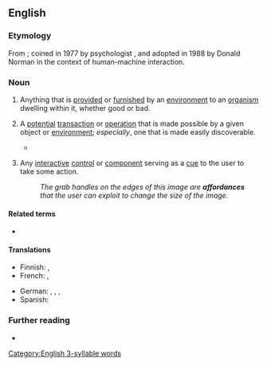 ==English==

===Etymology===
From {{suffix|en|afford|ance}}; coined in 1977 by psychologist {{w|James J. Gibson}}, and adopted in 1988 by Donald Norman in the context of human-machine interaction.

===Noun===
{{en-noun}}

# Anything that is [[provide]]d or [[furnish]]ed by an [[environment]] to an [[organism]] dwelling within it, whether good or bad.
# {{lb|en|human-machine interaction}} A [[potential]] [[transaction]] or [[operation]] that is made possible by a given object or [[environment]]; ''especially'', one that is made easily discoverable.
#* {{quote-book
|en
|year=1988
|author=Donald A. Norman
|authorlink=Don Norman
|chapter=The Psychopathology of Everyday Things
|publisher=Basic Books
|location=New York
|title=The Design of Everyday Things 
|passage='''Affordances''' provide strong clues to the operations of things. Plates are for pushing. Knobs are for turning. Slots are for inserting things into. Balls are for throwing or bouncing. When '''affordances''' are taken advantage of, the user knows what to do by just looking: no pictures, label, or instruction is required.}}
# {{lb|en|GUI|by extension}} Any [[interactive]] [[control]] or [[component]] serving as a [[cue]] to the user to take some action.
#: ''The grab handles on the edges of this image are '''affordances''' that the user can exploit to change the size of the image.''

====Related terms====
* {{l|en|affordant}}

====Translations====
{{trans-top|A potential action that is made possible by a given object or environment}}
* Finnish: {{t|fi|affordanssi}}, {{t|fi|käyttömahdollisuus}}
* French: {{t+|fr|affordance|f}}, {{t+|fr|potentialité|f}}
{{trans-mid}}
* German: {{t|de|Angebotscharakter|m}}, {{t|de|Affordanz|f}}, {{t|de|Aufforderungscharakter|m}}, {{t|de|Anbietung|f}}
* Spanish: {{t+|es|ofrecimiento|m}}
{{trans-bottom}}

===Further reading===
* {{pedia}}

[[Category:English 3-syllable words]]